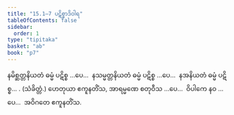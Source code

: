 ```yaml
---
title: "15.1–7 ပဋိစ္စာဒိဝါရ"
tableOfContents: false
sidebar:
  order: 1
type: "tipitaka"
basket: "ab"
book: "p7"
---
```



<DynamicBreadcrumb />

<Division number="28" book="p7" e="ch" v="40" p="70">

<Paragraph number="59" book="p7">
နမိစ္ဆတ္တနိယတံ ဓမ္မံ ပဋိစ္စ …ပေ…  နသမ္မတ္တနိယတံ ဓမ္မံ ပဋိစ္စ …ပေ…  နအနိယတံ ဓမ္မံ ပဋိစ္စ… . (သံခိတ္တံ.)
</Paragraph>

<Paragraph number="60" book="p7">
ဟေတုယာ ဧကူနတိံသ, အာရမ္မဏေ စတုဝီသ …ပေ…  ဝိပါကေ နဝ …ပေ…  အဝိဂတေ ဧကူနတိံသ.
</Paragraph>
</Division>